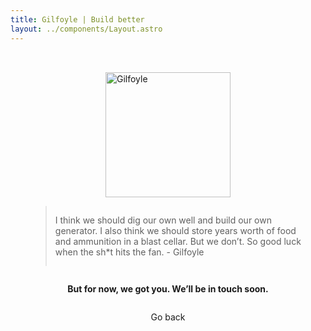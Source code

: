 ```yaml
---
title: Gilfoyle | Build better
layout: ../components/Layout.astro
---
```

<div style="display:flex;flex-direction:column;justify-content:center;align-items:center;padding: 2rem;">
  <img src="logo-edited.png" alt="Gilfoyle" style="width:200px"/>

  > I think we should dig our own well and build our own generator.
  > I also think we should store years worth of food and ammunition in a blast cellar.
  > But we don’t. So good luck when the sh*t hits the fan. - Gilfoyle

  **But for now, we got you. We’ll be in touch soon.**

  <a href="/" style="margin-top: 2rem;text-decoration:none;">Go back</a>
</div>

